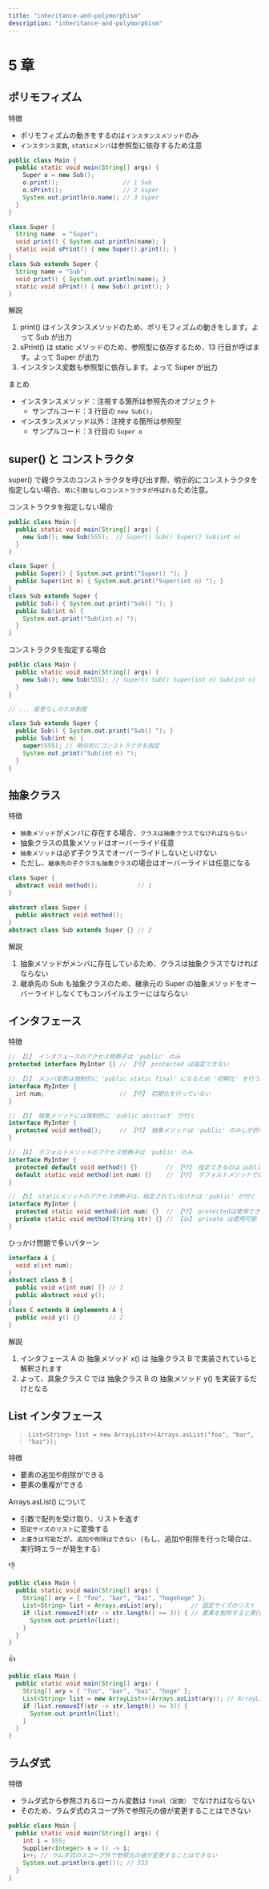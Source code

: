 ```yaml
---
title: "inheritance-and-polymorphism"
description: "inheritance-and-polymorphism"
---
```


# 5 章

## ポリモフィズム

特徴

- ポリモフィズムの動きをするのは`インスタンスメソッド`のみ
- `インスタンス変数`, `staticメンバ`は参照型に依存するため注意

```java showLineNumbers copy
public class Main {
  public static void main(String[] args) {
    Super o = new Sub();
    o.print();                  // 1 Sub
    o.sPrint();                 // 2 Super
    System.out.println(o.name); // 3 Super
  }
}

class Super {
  String name  = "Super";
  void print() { System.out.println(name); }
  static void sPrint() { new Super().print(); }
}
class Sub extends Super {
  String name = "Sub";
  void print() { System.out.println(name); }
  static void sPrint() { new Sub().print(); }
}
```

解説

1. print() はインスタンスメソッドのため、ポリモフィズムの動きをします。よって Sub が出力
2. sPrint() は static メソッドのため、参照型に依存するため、13 行目が呼ばます。よって Super が出力
3. インスタンス変数も参照型に依存します。よって Super が出力

まとめ

- インスタンスメソッド：注視する箇所は参照先のオブジェクト
  - サンプルコード：3 行目の `new Sub();`
- インスタンスメソッド以外：注視する箇所は参照型
  - サンプルコード：3 行目の `Super o`

## super() と コンストラクタ

super() で親クラスのコンストラクタを呼び出す際、明示的にコンストラクタを指定しない場合、`常に引数なしのコンストラクタが呼ばれる`ため注意。

コンストラクタを指定しない場合

```java showLineNumbers copy
public class Main {
  public static void main(String[] args) {
    new Sub(); new Sub(555);  // Super() Sub() Super() Sub(int n)
  }
}

class Super {
  public Super() { System.out.print("Super() "); }
  public Super(int n) { System.out.print("Super(int n) "); }
}
class Sub extends Super {
  public Sub() { System.out.print("Sub() "); }
  public Sub(int n) {
    System.out.print("Sub(int n) ");
  }
}
```

コンストラクタを指定する場合

```java showLineNumbers copy {12}
public class Main {
  public static void main(String[] args) {
    new Sub(); new Sub(555); // Super() Sub() Super(int n) Sub(int n)
  }
}

// ... 変更なしのため割愛

class Sub extends Super {
  public Sub() { System.out.print("Sub() "); }
  public Sub(int n) {
    super(555); // 明示的にコンストラクタを指定
    System.out.print("Sub(int n) ");
  }
}
```

## 抽象クラス

特徴

- `抽象メソッド`がメンバに存在する場合、`クラスは抽象クラスでなければならない`
- 抽象クラスの具象メソッドはオーバーライド任意
- `抽象メソッド`は必ず子クラスでオーバーライドしないといけない
- ただし、`継承先の子クラスも抽象クラス`の場合はオーバーライドは任意になる

```java showLineNumbers copy {2,8}
class Super {
  abstract void method();           // 1
}

abstract class Super {
  public abstract void method();
}
abstract class Sub extends Super {} // 2
```

解説

1. 抽象メソッドがメンバに存在しているため、クラスは抽象クラスでなければならない
2. 継承先の Sub も抽象クラスのため、継承元の Super の抽象メソッドをオーバーライドしなくてもコンパイルエラーにはならない

## インタフェース

特徴

```java showLineNumbers copy
// 【1】 インタフェースのアクセス修飾子は 'public' のみ
protected interface MyInter {} // 【👎】 protected は指定できない

// 【2】 メンバ変数は強制的に 'public static final' になるため '初期化' を行う必要がある
interface MyInter {
  int num;                     // 【👎】 初期化を行っていない
}

// 【3】 抽象メソッドには強制的に 'public abstract' が付く
interface MyInter {
  protected void method();     // 【👎】 抽象メソッドは 'public' のみしか許可されていない
}

// 【4】 デフォルトメソッドのアクセス修飾子は 'public' のみ
interface MyInter {
  protected default void method() {}        // 【👎】 指定できるのは public のみ
  default static void method(int num) {}    // 【👎】 デフォルトメソッドでは static修飾子 は使えない
}

// 【5】 staticメソッドのアクセス修飾子は、指定されていなければ 'public' が付く
interface MyInter {
  protected static void method(int num) {}  // 【👎】 protectedは使用できない
  private static void method(String str) {} // 【👍】 private は使用可能
}
```

ひっかけ問題で多いパターン

```java showLineNumbers copy
interface A {
  void x(int num);
}
abstract class B {
  public void x(int num) {} // 1
  public abstract void y();
}
class C extends B implements A {
  public void y() {}        // 2
}
```

解説

1. インタフェース A の 抽象メソッド x() は 抽象クラス B で実装されていると解釈されます
2. よって、具象クラス C では 抽象クラス B の 抽象メソッド y() を実装するだけとなる

## List インタフェース

> `List<String> list = new ArrayList<>(Arrays.asList("foo", "bar", "baz"));`

特徴

- 要素の追加や削除ができる
- 要素の重複ができる

Arrays.asList() について

- 引数で配列を受け取り、リストを返す
- `固定サイズのリスト`に変換する
- `上書きは可能`だが、`追加や削除はできない`（もし、追加や削除を行った場合は、実行時エラーが発生する）

👎

```java showLineNumbers copy {4-5}
public class Main {
  public static void main(String[] args) {
    String[] ary = { "foo", "bar", "baz", "hogehoge" };
    List<String> list = Arrays.asList(ary);        // 固定サイズのリスト
    if (list.removeIf(str -> str.length() >= 3)) { // 要素を削除すると実行時エラーが発生
      System.out.println(list);
    }
  }
}
```

👍

```java showLineNumbers copy {4} /new ArrayList<>(Arrays.asList(ary));/
public class Main {
  public static void main(String[] args) {
    String[] ary = { "foo", "bar", "baz", "hoge" };
    List<String> list = new ArrayList<>(Arrays.asList(ary)); // ArrayList に変換することで要素の追加や削除ができる
    if (list.removeIf(str -> str.length() <= 3)) {
      System.out.println(list);
    }
  }
}
```

## ラムダ式

特徴

- ラムダ式から参照されるローカル変数は `final（定数）` でなければならない
- そのため、ラムダ式のスコープ外で参照元の値が変更することはできない

```java showLineNumbers copy {5}
public class Main {
  public static void main(String[] args) {
    int i = 555;
    Supplier<Integer> s = () -> i;
    i++; // ラムダ式のスコープ外で参照元の値が変更することはできない
    System.out.println(s.get()); // 555
  }
}
```
